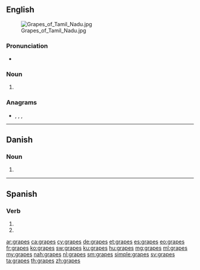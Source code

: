 ==English==
[[File:Grapes of Tamil Nadu.jpg|thumb]]

===Pronunciation===
* {{IPA|/ɡɹeɪps/|lang=en}}

===Noun===
{{head|en|noun plural form}}

# {{plural of|grape|lang=en}}

===Anagrams===
* {{l|en|gapers}}, {{l|en|gasper}}, {{l|en|pagers}}, {{l|en|sparge}}

----

==Danish==

===Noun===
{{head|da|noun form|g=c}}

# {{genitive singular indefinite of|grape|lang=da}}

----

==Spanish==

===Verb===
{{es-verb-form}}

# {{es-verb form of|ending=ar|mood=imperative|sense=negative|pers=2|formal=no|number=singular|grapar}}
# {{es-verb form of|ending=ar|mood=subjunctive|tense=present|pers=2|formal=no|number=singular|grapar}}

[[ar:grapes]]
[[ca:grapes]]
[[cy:grapes]]
[[de:grapes]]
[[et:grapes]]
[[es:grapes]]
[[eo:grapes]]
[[fr:grapes]]
[[ko:grapes]]
[[sw:grapes]]
[[ku:grapes]]
[[hu:grapes]]
[[mg:grapes]]
[[ml:grapes]]
[[my:grapes]]
[[nah:grapes]]
[[nl:grapes]]
[[sm:grapes]]
[[simple:grapes]]
[[sv:grapes]]
[[ta:grapes]]
[[th:grapes]]
[[zh:grapes]]